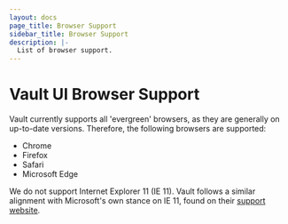 ```yaml
---
layout: docs
page_title: Browser Support
sidebar_title: Browser Support
description: |-
  List of browser support.
---
```


# Vault UI Browser Support

Vault currently supports all 'evergreen' browsers, as they are generally on up-to-date versions. Therefore, the following browsers are supported:

- Chrome
- Firefox
- Safari
- Microsoft Edge

We do not support Internet Explorer 11 (IE 11). Vault follows a similar alignment with Microsoft's own stance on IE 11, found on their [support website](https://docs.microsoft.com/en-US/lifecycle/faq/internet-explorer-microsoft-edge).
